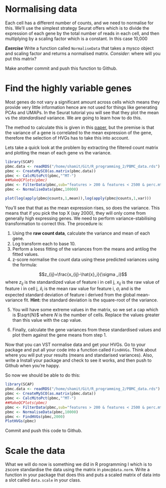 # Normalising data

Each cell has a different number of counts, and we need to normalise for this. We'll use the simplest strategy Seurat offers which is to divide the expression of each gene by the total number of reads in each cell, and then multiplying by a scaling factor which is a constant. In this case 10,000

***Exercise*** Write a function called `NormaliseData` that takes a mysco object and scaling factor and returns a normalised matrix. *Consider*: where will you put this matrix?

Make another commit and push this function to Github.

# Find the highly variable genes

Most genes do not vary a significant amount across cells which means they provide very little information hence are not used for things like generating PCAs and UMAPs. In the Seurat tutorial you will see that they plot the mean vs the *standardised* variance. We are going to learn how to do this.

The method to calculate this is given in this [paper](https://www.sciencedirect.com/science/article/pii/S0092867419305598?via%3Dihub#sec4), but the premise is that the variance of a gene is correlated to the mean expression of the gene, therefore the selection of HVGs has to take this into account.

Lets take a quick look at the problem by extracting the filtered count matrix and plotting the mean of each gene vs the variance.

```r
library(SCAP)
pbmc.data <- readRDS("/home/shamit/Git/R_programming_2/PBMC_data.rds")
pbmc <- CreateMySCO(as.matrix(pbmc.data))
pbmc <- CalcMitoPct(pbmc,"^MT-")
##MakeQCPlots(pbmc)
pbmc <- FilterData(pbmc,sub="features > 200 & features < 2500 & perc.mt < 5",min.cells=3)
pbmc <- NormaliseData(pbmc,10000)

plot(log(apply(pbmc@counts,1,mean)),log(apply(pbmc@counts,1,var)))
```

You'll see that that as the mean expression rises, so does the variance. This means that if you pick the top X (say 2000), they will only come from generally high expressing genes. We need to perform variance-stabilising transformation to correct this. The procedure is:

1. Using the **raw count data**, calculate the variance and mean of each gene.
2. Log transform each to base 10.
3. Perform a loess fitting of the variances from the means and antilog the fitted values.
4. z-score normalise the count data using these predicted variances using the formula:

$$z_{ij}=\frac{x_{ij}-\hat{x}_i}{\sigma _i}$$
where $z_{ij}$ is the standardized value of feature i in cell j, $x_{ij}$ is the raw value of feature i in cell j, $\hat{x}_i$ is the mean raw value for feature i, $\sigma _i$ and is the expected standard deviation of feature i derived from the global mean-variance fit. **Hint:** the standard deviation is the square-root of the variance.

5. You will have some extreme values in the matrix, so we set a cap which is $\sqrt{N}$ where $N$ is the number of cells. Replace the values greater than this value with the cap value.

6. Finally, calculate the gene variances from these standardised values and plot them against the gene means from step 1.

Now that you can VST normalise data and get your HVGs. Go to your package and put all your code into a function called `FindHVGs`. Think about where you will put your results (means and standarised variances). Also, write a  Install your package and check to see it works, and then push to Github when you're happy.

So now we should be able to do this:

```r
library(SCAP)
pbmc.data <- readRDS("/home/shamit/Git/R_programming_2/PBMC_data.rds")
pbmc <- CreateMySCO(as.matrix(pbmc.data))
pbmc <- CalcMitoPct(pbmc,"^MT-")
##MakeQCPlots(pbmc)
pbmc <- FilterData(pbmc,sub="features > 200 & features < 2500 & perc.mt < 5",min.cells=3)
pbmc <- NormaliseData(pbmc,10000)
pbmc <- FindHVGs(pbmc,2000)
PlotHVGs(pbmc)
```

Commit and push this code to Github.

# Scale the data
What we will do now is something we did in R programming I which is to zscore standardise the data using the matrix in `pbmc@data.norm`. Write a function in your package that does this and puts a scaled matrix of data into a slot called `data.scale` in your class.

